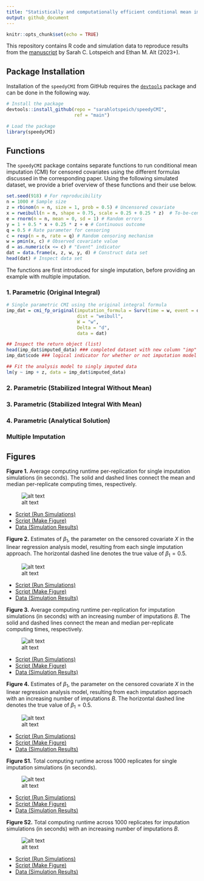 ```yaml
---
title: "Statistically and computationally efficient conditional mean imputation for censored covariates"
output: github_document
---
```


```r
knitr::opts_chunk$set(echo = TRUE)
```

This repository contains R code and simulation data to reproduce results from the [manuscript]() by Sarah C. Lotspeich and Ethan M. Alt (2023+). 

## Package Installation

Installation of the `speedyCMI` from GitHub requires the
[`devtools`](https://www.r-project.org/nosvn/pandoc/devtools.html)
package and can be done in the following way.

``` r
# Install the package
devtools::install_github(repo = "sarahlotspeich/speedyCMI", 
                         ref = "main")
```

```r
# Load the package
library(speedyCMI)
```

## Functions 

The `speedyCMI` package contains separate functions to run conditional mean imputation (CMI) for censored covariates using the different formulas discussed in the corresponding paper. Using the following simulated dataset, we provide a brief overview of these functions and their use below. 

```r
set.seed(918) # For reproducibility
n = 1000 # Sample size
z = rbinom(n = n, size = 1, prob = 0.5) # Uncensored covariate
x = rweibull(n = n, shape = 0.75, scale = 0.25 + 0.25 * z)  # To-be-censored covariate
e = rnorm(n = n, mean = 0, sd = 1) # Random errors
y = 1 + 0.5 * x + 0.25 * z + e # Continuous outcome
q = 0.5 # Rate parameter for censoring
c = rexp(n = n, rate = q) # Random censoring mechanism
w = pmin(x, c) # Observed covariate value
d = as.numeric(x <= c) # "Event" indicator
dat = data.frame(x, z, w, y, d) # Construct data set
head(dat) # Inspect data set
```

The functions are first introduced for single imputation, before providing an example with multiple imputation. 

### 1. Parametric (Original Integral)

```r
# Single parametric CMI using the original integral formula
imp_dat = cmi_fp_original(imputation_formula = Surv(time = w, event = d) ~ z,
                          dist = "weibull",
                          W = "w",
                          Delta = "d",
                          data = dat)

## Inspect the return object (list)
head(imp_dat$imputed_data) ### completed dataset with new column "imp" 
imp_dat$code ### logical indicator for whether or not imputation model converged

## Fit the analysis model to singly imputed data
lm(y ~ imp + z, data = imp_dat$imputed_data)
```

### 2. Parametric (Stabilized Integral Without Mean)

### 3. Parametric (Stabilized Integral With Mean)

### 4. Parametric (Analytical Solution)

### Multiple Imputation

## Figures 

**Figure 1.** Average computing runtime per-replication for single imputation simulations (in seconds). The solid and dashed lines connect the mean and median per-replicate computing times, respectively.

![alt text](figures/fig1-average-computing-time-weibull-single-imp.png)

  - [Script (Run Simulations)](sims/single-imputation-sims.R)
  - [Script (Make Figure)](figures/fig1-average-computing-time-weibull-single-imp.R)
  - [Data (Simulation Results)](sims/single-imputation-sims.csv)

**Figure 2.** Estimates of $\beta_1$, the parameter on the censored covariate $X$ in the linear regression analysis model, resulting from each single imputation approach. The horizontal dashed line denotes the true value of $\beta_1 = 0.5$. 

![alt text](figures/fig2-betas-weibull-single-imp.png)

  - [Script (Run Simulations)](sims/single-imputation-sims.R)
  - [Script (Make Figure)](figures/fig2-betas-weibull-single-imp.R)
  - [Data (Simulation Results)](sims/single-imputation-sims.csv)

**Figure 3.** Average computing runtime per-replication for imputation simulations (in seconds) with an increasing number of imputations $B$. The solid and dashed lines connect the mean and median per-replicate computing times, respectively.

![alt text](figures/fig3-average-computing-time-weibull-multiple-imp.png)

  - [Script (Run Simulations)](sims/multiple-imputation-sims.R)
  - [Script (Make Figure)](figures/fig3-average-computing-time-weibull-multiple-imp.R)
  - [Data (Simulation Results)](sims/multiple-imputation-sims.csv)

**Figure 4.** Estimates of $\beta_1$, the parameter on the censored covariate $X$ in the linear regression analysis model, resulting from each imputation approach with an increasing number of imputations $B$. The horizontal dashed line denotes the true value of $\beta_1 = 0.5$.

![alt text](figures/fig4-betas-weibull-multiple-imp.png)

  - [Script (Run Simulations)](sims/multiple-imputation-sims.R)
  - [Script (Make Figure)](figures/fig4-betas-weibull-multiple-imp.R)
  - [Data (Simulation Results)](sims/multiple-imputation-sims.csv)

**Figure S1.** Total computing runtime across 1000 replicates for single imputation simulations (in seconds). 

![alt text](figures/figS1-total-computing-time-weibull-single-imp.png)

  - [Script (Run Simulations)](sims/single-imputation-sims.R)
  - [Script (Make Figure)](figures/figS1-total-computing-time-weibull-single-imp.R)
  - [Data (Simulation Results)](sims/single-imputation-sims.csv)

**Figure S2.** Total computing runtime across 1000 replicates for imputation simulations (in seconds) with an increasing number of imputations $B$. 

![alt text](figures/figS2-total-computing-time-weibull-multiple-imp.png)

  - [Script (Run Simulations)](sims/multiple-imputation-sims.R)
  - [Script (Make Figure)](figures/figS2-total-computing-time-weibull-multiple-imp.R)
  - [Data (Simulation Results)](sims/multiple-imputation-sims.csv)
